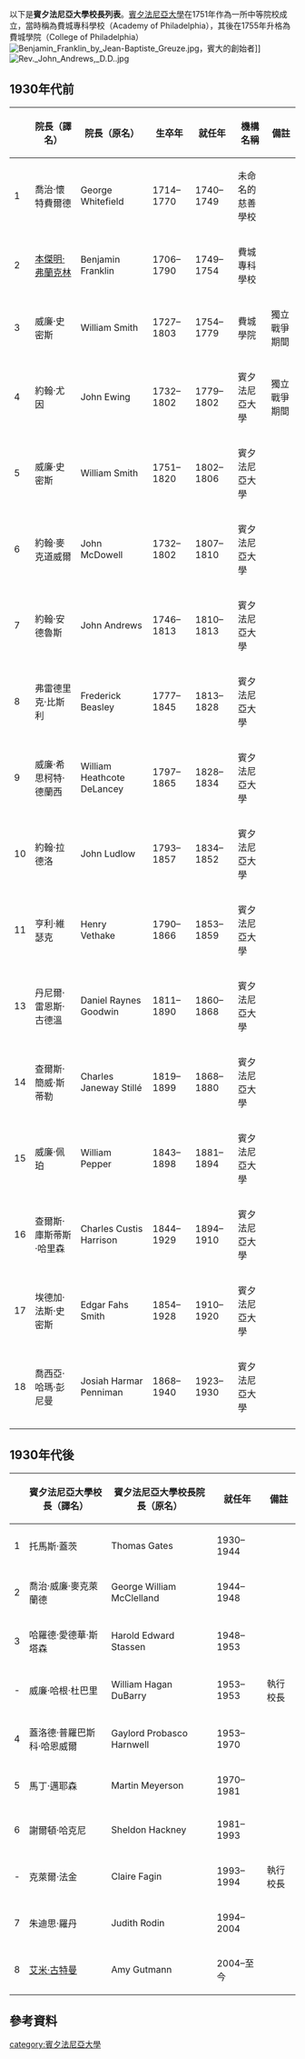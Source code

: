 {{Multiple issues|
{{Unreferenced|time=2020-10-17T02:11:21+00:00}}
{{Dead end|time=2020-10-17T02:11:21+00:00}}
}}
以下是'''賓夕法尼亞大學校長列表'''。[[宾夕法尼亚大学|賓夕法尼亞大學]]在1751年作為一所中等院校成立，當時稱為費城專科學校（Academy of Philadelphia），其後在1755年升格為費城學院（College of Philadelphia）
[[Image:Benjamin_Franklin_by_Jean-Baptiste_Greuze.jpg|thumb]]，賓大的創始者]]
[[Image:Rev._John_Andrews,_D.D..jpg|thumb]]
==1930年代前==
{| border="2" cellpadding="4" cellspacing="0" style="margin: 1em 1em 1em 0; background: #f9f9f9; border: 1px #aaa solid; border-collapse: collapse; "
!
!院長（譯名）
!院長（原名）
!生卒年
!就任年
!機構名稱
!備註
|-
|1
|喬治·懷特費爾德
|George Whitefield
|1714–1770
|1740–1749
|未命名的慈善學校
|
|-
|2
|[[本傑明·富蘭克林|本傑明·弗蘭克林]]
|Benjamin Franklin
|1706–1790
|1749–1754
|費城專科學校
|
|-
|3
|威廉·史密斯
|William Smith
|1727–1803
|1754–1779
|費城學院
|獨立戰爭期間
|-
|4
|約翰·尤因
|John Ewing
|1732–1802
|1779–1802
|賓夕法尼亞大學
|獨立戰爭期間
|-
|5
|威廉·史密斯
|William Smith
|1751–1820
|1802–1806
|賓夕法尼亞大學
|
|-
|6
|約翰·麥克道威爾
|John McDowell
|1732–1802
|1807–1810
|賓夕法尼亞大學
|
|-
|7
|約翰·安德魯斯
|John Andrews
|1746–1813
|1810–1813
|賓夕法尼亞大學
|
|-
|8
|弗雷德里克·比斯利
|Frederick Beasley
|1777–1845
|1813–1828
|賓夕法尼亞大學
|
|-
|9
|威廉·希思柯特·德蘭西
|William Heathcote DeLancey
|1797–1865
|1828–1834
|賓夕法尼亞大學
|
|-
|10
|約翰·拉德洛
|John Ludlow
|1793–1857
|1834–1852
|賓夕法尼亞大學
|
|-
|11
|亨利·維瑟克
|Henry Vethake
|1790–1866
|1853–1859
|賓夕法尼亞大學
|
|-
|13
|丹尼爾·雷恩斯·古德溫
|Daniel Raynes Goodwin
|1811–1890
|1860–1868
|賓夕法尼亞大學
|
|-
|14
|查爾斯·簡威·斯蒂勒
|Charles Janeway Stillé
|1819–1899
|1868–1880
|賓夕法尼亞大學
|
|-
|15
|威廉·佩珀
|William Pepper
|1843–1898
|1881–1894
|賓夕法尼亞大學
|
|-
|16
|查爾斯·庫斯蒂斯·哈里森
|Charles Custis Harrison
|1844–1929
|1894–1910
|賓夕法尼亞大學
|
|-
|17
|埃德加·法斯·史密斯
|Edgar Fahs Smith
|1854–1928
|1910–1920
|賓夕法尼亞大學
|
|-
|18
|喬西亞·哈瑪·彭尼曼
|Josiah Harmar Penniman
|1868–1940
|1923–1930
|賓夕法尼亞大學
|
|-
|}
 
==1930年代後==
{| border="2" cellpadding="4" cellspacing="0" style="margin: 1em 1em 1em 0; background: #f9f9f9; border: 1px #aaa solid; border-collapse: collapse; "
!
!賓夕法尼亞大學校長（譯名）
!賓夕法尼亞大學校長院長（原名）
!就任年
!備註
|-
|1
|托馬斯·蓋茨
|Thomas Gates
|1930–1944
|
|-
|2
|喬治·威廉·麥克萊蘭德
|George William McClelland
|1944–1948
|
|-
|3
|哈羅德·愛德華·斯塔森
|Harold Edward Stassen
|1948–1953
|
|-
| -
|威廉·哈根·杜巴里
|William Hagan DuBarry
|1953–1953
|執行校長
|-
|4
|蓋洛德·普羅巴斯科·哈恩威爾
|Gaylord Probasco Harnwell
|1953–1970
|
|-
|5
|馬丁·邁耶森
|Martin Meyerson
|1970–1981
|
|-
|6
|謝爾頓·哈克尼
|Sheldon Hackney
|1981–1993
|
|-
| -
|克萊爾·法金
|Claire Fagin
|1993–1994
|執行校長
|-
|7
|朱迪思·羅丹
|Judith Rodin
|1994–2004
|
|-
|8
|[[艾米·古德曼|艾米·古特曼]]
|Amy Gutmann
|2004–至今
|
|}
==參考資料==
[[category:賓夕法尼亞大學|category:賓夕法尼亞大學]]
{{賓夕法尼亞大學}}